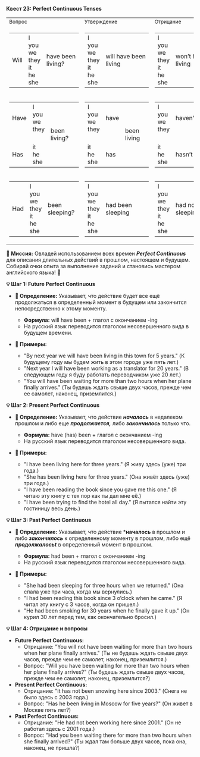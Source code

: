 
**Квест 23: Perfect Continuous Tenses**

<table className="text-xxxs md:text-md main">
  <tbody>
  <tr>
    <td><small>Вопрос</small></td>
    <td><small>Утверждение</small></td>
    <td><small>Отрицание</small></td>
    <td></td>
  </tr>
  <tr>
    <td>
      <table>
        <tbody>
        <tr>
          <td>Will</td>
          <td>
            <div>I</div>
            <div>you</div>
            <div>we</div>
            <div>they</div>
            <div>it</div>
            <div>he</div>
            <div>she</div>
          </td>
          <td>have&nbsp;been living?</td>
        </tr>
        </tbody>
      </table>
    </td>
    <td>
      <table>
        <tbody>
        <tr>
          <td>
            <div>I</div>
            <div>you</div>
            <div>we</div>
            <div>they</div>
            <div>it</div>
            <div>he</div>
            <div>she</div>
          </td>
          <td>will&nbsp;have&nbsp;been living</td>
        </tr>
        </tbody>
      </table>
    </td>
    <td>
      <table>
        <tbody>
        <tr>
          <td>
            <div>I</div>
            <div>you</div>
            <div>we</div>
            <div>they</div>
            <div>it</div>
            <div>he</div>
            <div>she</div>
          </td>
          <td>won’t&nbsp;have&nbsp;been living</td>
        </tr>
        </tbody>
      </table>
    </td>
    <td><small><span className="timeline">F<br/>
u<br/>
t<br/>
u<br/>
r<br/>
e</span></small></td>
  </tr>
  <tr>
    <td>
      <table>
        <tbody>
        <tr>
          <td>Have</td>
          <td>
            <div>I</div>
            <div>you</div>
            <div>we</div>
            <div>they</div>
          </td>
          <td rowSpan="3">been living?</td>
        </tr>
        <tr>
          <td><small>&nbsp;</small></td>
        </tr>
        <tr>
          <td>Has</td>
          <td>
            <div>it</div>
            <div>he</div>
            <div>she</div>
          </td>
        </tr>
        </tbody>
      </table>
    </td>
    <td>
      <table>
        <tbody>
        <tr>
          <td>
            <div>I</div>
            <div>you</div>
            <div>we</div>
            <div>they</div>
          </td>
          <td>have</td>
          <td rowSpan="3">been living</td>
        </tr>
        <tr>
          <td><small>&nbsp;</small></td>
        </tr>
        <tr>
          <td>
            <div>it</div>
            <div>he</div>
            <div>she</div>
          </td>
          <td>has</td>
        </tr>
        </tbody>
      </table>
    </td>
    <td>
      <table>
        <tbody>
        <tr>
          <td>
            <div>I</div>
            <div>you</div>
            <div>we</div>
            <div>they</div>
          </td>
          <td>haven’t</td>
          <td rowSpan="3">been living</td>
        </tr>
        <tr>
          <td><small>&nbsp;</small></td>
        </tr>
        <tr>
          <td>
            <div>it</div>
            <div>he</div>
            <div>she</div>
          </td>
          <td>hasn’t</td>
        </tr>
        </tbody>
      </table>
    </td>
    <td><small><span className="timeline">P<br/> r<br/> e<br/> s<br/> e<br/> n<br/> t</span></small></td>
  </tr>
  <tr>
    <td>
      <table>
        <tbody>
        <tr>
          <td>Had</td>
          <td>
            <div>I</div>
            <div>you</div>
            <div>we</div>
            <div>they</div>
            <div>it</div>
            <div>he</div>
            <div>she</div>
          </td>
          <td>been sleeping?</td>
        </tr>
        </tbody>
      </table>
    </td>
    <td>
      <table>
        <tbody>
        <tr>
          <td>
            <div>I</div>
            <div>you</div>
            <div>we</div>
            <div>they</div>
            <div>it</div>
            <div>he</div>
            <div>she</div>
          </td>
          <td>had&nbsp;been sleeping</td>
        </tr>
        </tbody>
      </table>
    </td>
    <td>
      <table>
        <tbody>
        <tr>
          <td>
            <div>I</div>
            <div>you</div>
            <div>we</div>
            <div>they</div>
            <div>it</div>
            <div>he</div>
            <div>she</div>
          </td>
          <td>had&nbsp;not&nbsp;been sleeping</td>
        </tr>
        </tbody>
      </table>
    </td>
    <td><small><span className="timeline">P<br/> a<br/> s<br/> t</span></small></td>
  </tr>
  </tbody>
</table>

**🎯 Миссия:**
Овладей использованием всех времен ***Perfect Continuous*** для описания длительных действий в прошлом, настоящем и будущем. Собирай очки опыта за выполнение заданий и становись мастером английского языка! 🌟

**💡 Шаг 1: Future Perfect Continuous**
- **📜 Определение:** Указывает, что действие будет все ещё продолжаться в определенный момент в будущем или закончится непосредственно к этому моменту.
    - **Формула:** <Highlight>will have been</Highlight> + глагол с окончанием <Highlight>-ing</Highlight>
    - На русский язык переводится глаголом несовершенного вида в <Highlight>будущем времени.</Highlight>

- **📝 Примеры:**
    - "By next year we will have been living in this town for 5 years." (К будущему году мы будем жить в этом городе уже пять лет.)
    - "Next year I will have been working as a translator for 20 years." (В следующем году я буду работать переводчиком уже 20 лет.)
    - "You will have been waiting for more than two hours when her plane finally arrives." (Ты будешь ждать свыше двух часов, прежде чем ее самолет, наконец, приземлится.)

**💡 Шаг 2: Present Perfect Continuous**
- **📜 Определение:** Указывает, что действие ***началось*** в недалеком прошлом и либо еще ***продолжается,*** либо ***закончилось*** только что.
    - **Формула:** <Highlight>have (has) been</Highlight> + глагол с окончанием <Highlight>-ing</Highlight>
    - На русский язык переводится глаголом <Highlight>несовершенного вида.</Highlight>

- **📝 Примеры:**
    - "I have been living here for three years." (Я живу здесь (уже) три года.)
    - "She has been living here for three years." (Она живёт здесь (уже) три года.)
    - "I have been reading the book since you gave me this one." (Я читаю эту книгу с тех пор как ты дал мне её.)
    - "I have been trying to find the hotel all day." (Я пытался найти эту гостиницу весь день.)

**💡 Шаг 3: Past Perfect Continuous**
- **📜 Определение:** Указывает, что действие ***началось** в прошлом и либо ***закончилось*** к определенному моменту в прошлом, либо ещё ***продолжалосьt*** в определенный момент в прошлом.
    - **Формула:** <Highlight>had been</Highlight> + глагол с окончанием <Highlight>-ing</Highlight>
    - На русский язык переводится глаголом несовершенного вида.

- **📝 Примеры:**
    - "She had been sleeping for three hours when we returned." (Она спала уже три часа, когда мы вернулись.)
    - "I had been reading this book since 3 o’clock when he came." (Я читал эту книгу с 3 часов, когда он пришел.)
    - "He had been smoking for 30 years when he finally gave it up." (Он курил 30 лет перед тем, как окончательно бросил.)

**💡 Шаг 4: Отрицание и вопросы**
- **Future Perfect Continuous:**
    - Отрицание: "You will not have been waiting for more than two hours when her plane finally arrives." (Ты не будешь ждать свыше двух часов, прежде чем ее самолет, наконец, приземлится.)
    - Вопрос: "Will you have been waiting for more than two hours when her plane finally arrives?" (Ты будешь ждать свыше двух часов, прежде чем ее самолет, наконец, приземлится?)
- **Present Perfect Continuous:**
    - Отрицание: "It has not been snowing here since 2003." (Снега не было здесь с 2003 года.)
    - Вопрос: "Has he been living in Moscow for five years?" (Он живет в Москве пять лет?)
- **Past Perfect Continuous:**
    - Отрицание: "He had not been working here since 2001." (Он не работал здесь с 2001 года.)
    - Вопрос: "Had you been waiting there for more than two hours when she finally arrived?" (Ты ждал там больше двух часов, пока она, наконец, не пришла?)
